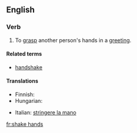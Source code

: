 ==English==

===Verb===
{{en-verb|shakes hands|shaking hands|shook hands|shaken hands}}

# To [[grasp]] another person's hands in a [[greeting]].

====Related terms====
*[[handshake]]

====Translations====
{{trans-top|To grasp another person's hands in a greeting}}
* Finnish: {{t+|fi|kätellä}}
* Hungarian: {{t-|hu|kezet ráz}}
{{trans-mid}}
* Italian: [[stringere la mano]]
{{trans-bottom}}

[[fr:shake hands]]